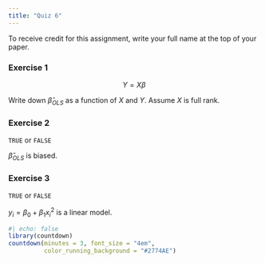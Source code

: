 ```yaml
---
title: "Quiz 6"
---
```


To receive credit for this assignment, write your full name at the top of your paper.

### Exercise 1

$$
Y = X\beta
$$

Write down $\hat{\beta}_{OLS}$ as a function of $X$ and $Y$. Assume $X$ is full rank.

### Exercise 2 

`TRUE` or `FALSE`

$\hat{\beta}_{OLS}$ is biased.

### Exercise 3

`TRUE` or `FALSE`

$y_i = \beta_0 + \beta_1 x_i^2$ is a linear model.


```r
#| echo: false
library(countdown)
countdown(minutes = 3, font_size = "4em",
          color_running_background = "#2774AE")
```

